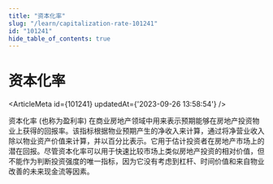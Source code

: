 ```yaml
---
title: "资本化率"
slug: "/learn/capitalization-rate-101241"
id: "101241"
hide_table_of_contents: true
---
```



# 资本化率

<ArticleMeta id={101241} updatedAt={'2023-09-26 13:58:54'} />
<div className='border-solid border-b border-t-0 my-4 border-[var(--ifm-color-gray-300)]' />

资本化率 (也称为盈利率) 在商业房地产领域中用来表示预期能够在房地产投资物业上获得的回报率。该指标根据物业预期产生的净收入来计算，通过将净营业收入除以物业资产价值来计算，并以百分比表示。它用于估计投资者在房地产市场上的潜在回报。尽管资本化率可以用于快速比较市场上类似房地产投资的相对价值，但不能作为判断投资强度的唯一指标，因为它没有考虑到杠杆、时间价值和来自物业改善的未来现金流等因素。
